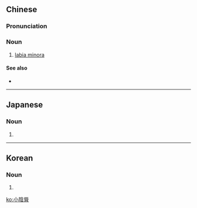 {{also|小陰唇|小阴唇}}
==Chinese==
{{zh-forms|s=小阴唇|t2=小陰唇|type=12}}
{{wikipedia|lang=zh}}

===Pronunciation===
{{zh-pron
|m=xiǎoyīnchún
|c=siu2 jam1 seon4
|cat=n
}}

===Noun===
{{zh-noun}}

# {{lb|zh|anatomy}} [[labia minora]]

====See also====
* {{zh-l|大陰脣}}

----

==Japanese==
{{ja-kanjitab|しょう|いん|しん|yomi=o}}

===Noun===
{{ja-noun|shin=小陰唇|しょういんしん|hhira=せういんしん}}

# {{kyujitai spelling of|小陰唇}}

----

==Korean==
{{ko-hanjatab}}

===Noun===
{{ko-noun|hangeul=소음순}}

# {{hanja form of|소음순|[[labia minora]]}}

[[ko:小陰脣]]